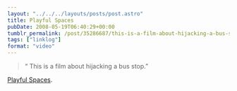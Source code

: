 ```yaml
---
layout: "../../../layouts/posts/post.astro"
title: Playful Spaces
pubDate: 2008-05-19T06:40:29+00:00
tumblr_permalink: /post/35286687/this-is-a-film-about-hijacking-a-bus-stop
tags: ["linklog"]
format: "video"
---
```



<YouTube id="https://www.youtube.com/watch?v=nDqbb0eHVXA" />

> &ldquo; This is a film about hijacking a bus stop.&rdquo;

[Playful Spaces][1].

[1]: http://www.youtube.com/watch?v=nDqbb0eHVXA
